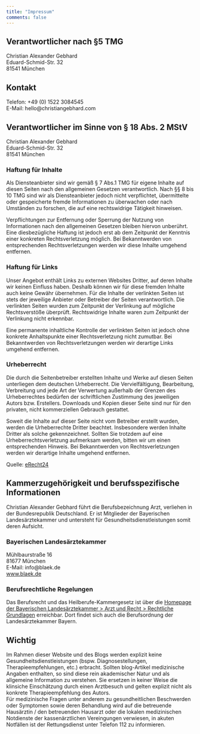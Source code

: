 ```yaml
---
title: "Impressum"
comments: false
---
```


## Verantwortlicher nach §5 TMG
Christian Alexander Gebhard  
Eduard-Schmid-Str. 32  
81541 München

## Kontakt
Telefon: +49 (0) 1522 3084545  
E-Mail: hello@christiangebhard.com

## Verantwortlicher im Sinne von § 18 Abs. 2 MStV
Christian Alexander Gebhard  
Eduard-Schmid-Str. 32  
81541 München

### Haftung für Inhalte
Als Diensteanbieter sind wir gemäß § 7 Abs.1 TMG für eigene Inhalte auf diesen Seiten nach den allgemeinen Gesetzen verantwortlich. Nach §§ 8 bis 10 TMG sind wir als Diensteanbieter jedoch nicht verpflichtet, übermittelte oder gespeicherte fremde Informationen zu überwachen oder nach Umständen zu forschen, die auf eine rechtswidrige Tätigkeit hinweisen.

Verpflichtungen zur Entfernung oder Sperrung der Nutzung von Informationen nach den allgemeinen Gesetzen bleiben hiervon unberührt. Eine diesbezügliche Haftung ist jedoch erst ab dem Zeitpunkt der Kenntnis einer konkreten Rechtsverletzung möglich. Bei Bekanntwerden von entsprechenden Rechtsverletzungen werden wir diese Inhalte umgehend entfernen.

### Haftung für Links
Unser Angebot enthält Links zu externen Websites Dritter, auf deren Inhalte wir keinen Einfluss haben. Deshalb können wir für diese fremden Inhalte auch keine Gewähr übernehmen. Für die Inhalte der verlinkten Seiten ist stets der jeweilige Anbieter oder Betreiber der Seiten verantwortlich. Die verlinkten Seiten wurden zum Zeitpunkt der Verlinkung auf mögliche Rechtsverstöße überprüft. Rechtswidrige Inhalte waren zum Zeitpunkt der Verlinkung nicht erkennbar.

Eine permanente inhaltliche Kontrolle der verlinkten Seiten ist jedoch ohne konkrete Anhaltspunkte einer Rechtsverletzung nicht zumutbar. Bei Bekanntwerden von Rechtsverletzungen werden wir derartige Links umgehend entfernen.

### Urheberrecht
Die durch die Seitenbetreiber erstellten Inhalte und Werke auf diesen Seiten unterliegen dem deutschen Urheberrecht. Die Vervielfältigung, Bearbeitung, Verbreitung und jede Art der Verwertung außerhalb der Grenzen des Urheberrechtes bedürfen der schriftlichen Zustimmung des jeweiligen Autors bzw. Erstellers.
Downloads und Kopien dieser Seite sind nur für den privaten, nicht kommerziellen Gebrauch gestattet.

Soweit die Inhalte auf dieser Seite nicht vom Betreiber erstellt wurden, werden die Urheberrechte Dritter beachtet. Insbesondere werden Inhalte Dritter als solche gekennzeichnet. Sollten Sie trotzdem auf eine Urheberrechtsverletzung aufmerksam werden, bitten wir um einen entsprechenden Hinweis. Bei Bekanntwerden von Rechtsverletzungen werden wir derartige Inhalte umgehend entfernen.

Quelle:
[eRecht24](https://www.e-recht24.de)

## Kammerzugehörigkeit und berufsspezifische Informationen

Christian Alexander Gebhard führt die Berufsbezeichnung Arzt, verliehen in der Bundesrepublik Deutschland. Er ist Mitglieder der Bayerischen Landesärztekammer und untersteht für Gesundheitsdienstleistungen somit deren Aufsicht.  

### Bayerischen Landesärztekammer
Mühlbaurstraße 16  
81677 München  
E-Mail: info@blaek.de  
[www.blaek.de](http://www.blaek.de)

### Berufsrechtliche Regelungen
Das Berufsrecht und das Heilberufe-Kammergesetz ist über die [Homepage der Bayerischen Landesärztekammer > Arzt und Recht > Rechtliche Grundlagen](https://www.blaek.de/arzt-und-recht/rechtliche-grundlagen) erreichbar. Dort findet sich auch die Berufsordnung der Landesärztekammer Bayern.

## Wichtig
Im Rahmen dieser Website und des Blogs werden explizit keine Gesundheitsdienstleistungen (bspw. Diagnosestellungen, Therapieempfehlungen, etc.) erbracht. Sollten blog-Artikel medizinische Angaben enthalten, so sind diese rein akademischer Natur und als allgemeine Information zu verstehen. Sie ersetzen in keiner Weise die klinsiche Einschätzung durch einen Arztbesuch und gelten explizit nicht als konkrete Therapieempfehlung des Autors.  
Für medizinische Fragen unter anderem zu gesundheitlichen Beschwerden oder Symptomen sowie deren Behandlung wird auf die betreuende Hausärztin / den betreuenden Hausarzt oder die lokalen medizinischen Notdienste der kassenärztlichen Vereingungen verwiesen, in akuten Notfällen ist der Rettungsdienst unter Telefon 112 zu informieren.
